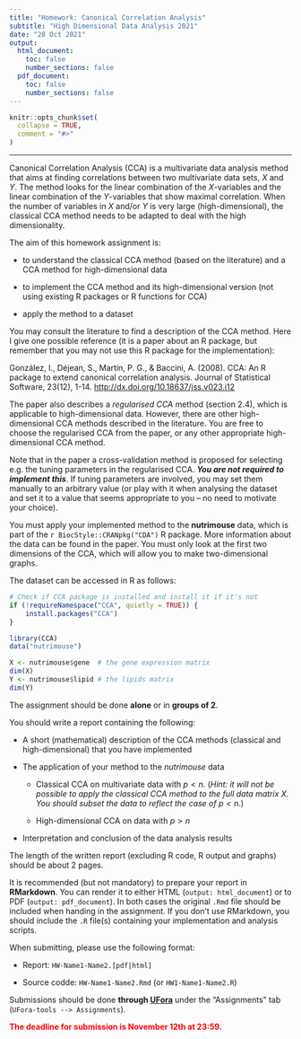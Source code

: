 ```yaml
---
title: "Homework: Canonical Correlation Analysis"
subtitle: "High Dimensional Data Analysis 2021"
date: "28 Oct 2021"
output:
  html_document:
    toc: false
    number_sections: false
  pdf_document:
    toc: false
    number_sections: false
---
```


```r
knitr::opts_chunk$set(
  collapse = TRUE,
  comment = "#>"
)
```

***

Canonical Correlation Analysis (CCA) is a multivariate data analysis method that aims at finding
correlations between two multivariate data sets, $X$ and $Y$. The method looks for the linear
combination of the $X$-variables and the linear combination of the $Y$-variables that show maximal
correlation. When the number of variables in $X$ and/or $Y$ is very large (high-dimensional), the
classical CCA method needs to be adapted to deal with the high dimensionality.

The aim of this homework assignment is:

* to understand the classical CCA method (based on the literature) and a CCA method for
  high-dimensional data

* to implement the CCA method and its high-dimensional version (not using existing R packages or R
  functions for CCA)

* apply the method to a dataset

You may consult the literature to find a description of the CCA method. Here I give one possible
reference (it is a paper about an R package, but remember that you may not use this R package for
the implementation):

González, I., Déjean, S., Martin, P. G., & Baccini, A. (2008). CCA: An R package to extend canonical
correlation analysis. Journal of Statistical Software, 23(12), 1-14.
<http://dx.doi.org/10.18637/jss.v023.i12>

The paper also describes a *regularised CCA* method (section 2.4), which is applicable to
high-dimensional data. However, there are other high-dimensional CCA methods described in the
literature. You are free to choose the regularised CCA from the paper, or any other appropriate
high-dimensional CCA method.

Note that in the paper a cross-validation method is proposed for selecting e.g. the tuning
parameters in the regularised CCA. __*You are not required to implement this*__. If tuning
parameters are involved, you may set them manually to an arbitrary value (or play with it when
analysing the dataset and set it to a value that seems appropriate to you -- no need to motivate
your choice).

You must apply your implemented method to the **nutrimouse** data, which is part of the
`r BiocStyle::CRANpkg("CDA")` R package. More information about the data can be found in the paper.
You must only look at the first two dimensions of the CCA, which will allow you to make
two-dimensional graphs.

The dataset can be accessed in R as follows:

```r
# Check if CCA package is installed and install it if it's not
if (!requireNamespace("CCA", quietly = TRUE)) {
    install.packages("CCA")
}

library(CCA)
data("nutrimouse")

X <- nutrimouse$gene  # the gene expression matrix
dim(X)
Y <- nutrimouse$lipid # the lipids matrix
dim(Y)
```

The assignment should be done __alone__ or in __groups of 2__.

You should write a report containing the following:

* A short (mathematical) description of the CCA methods (classical and high-dimensional) that you
  have implemented

* The application of your method to the *nutrimouse* data

  - Classical CCA on multivariate data with $p < n$. (*Hint: it will not be possible to apply the
    classical CCA method to the full data matrix $X$. You should subset the data to reflect the case
    of $p < n$*.)

  - High-dimensional CCA on data with $p > n$

* Interpretation and conclusion of the data analysis results

The length of the written report (excluding R code, R output and graphs) should be about 2 pages.

It is recommended (but not mandatory) to prepare your report in __RMarkdown__. You can render it to
either HTML (`output: html_document`) or to PDF (`output: pdf_document`). In both cases the original
`.Rmd` file should be included when handing in the assignment. If you don't use RMarkdown, you
should include the `.R` file(s) containing your implementation and analysis scripts.

When submitting, please use the following format:

* Report: `HW-Name1-Name2.[pdf|html]`

* Source codde: `HW-Name1-Name2.Rmd` (or `HW1-Name1-Name2.R`)

Submissions should be done __through [UFora](https://ufora.ugent.be/d2l/home/444226)__ under the
"Assignments" tab (`UFora-tools --> Assignments`).

<span style="color:red">__The deadline for submission is November 12th at 23:59.__</span>

